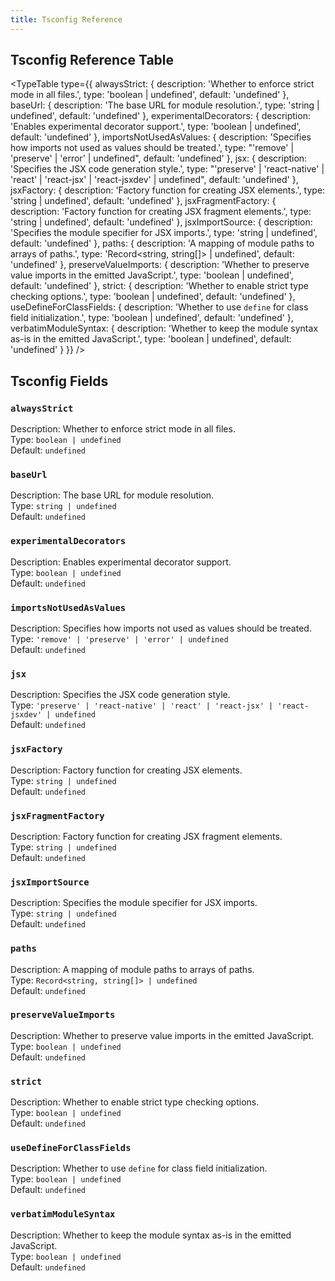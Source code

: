 ```yaml
---
title: Tsconfig Reference
---
```



## Tsconfig Reference Table

<TypeTable
  type={{
    alwaysStrict: {
      description: 'Whether to enforce strict mode in all files.',
      type: 'boolean | undefined',
      default: 'undefined'
    },
    baseUrl: {
      description: 'The base URL for module resolution.',
      type: 'string | undefined',
      default: 'undefined'
    },
    experimentalDecorators: {
      description: 'Enables experimental decorator support.',
      type: 'boolean | undefined',
      default: 'undefined'
    },
    importsNotUsedAsValues: {
      description: 'Specifies how imports not used as values should be treated.',
      type: "'remove' | 'preserve' | 'error' | undefined",
      default: 'undefined'
    },
    jsx: {
      description: 'Specifies the JSX code generation style.',
      type: "'preserve' | 'react-native' | 'react' | 'react-jsx' | 'react-jsxdev' | undefined",
      default: 'undefined'
    },
    jsxFactory: {
      description: 'Factory function for creating JSX elements.',
      type: 'string | undefined',
      default: 'undefined'
    },
    jsxFragmentFactory: {
      description: 'Factory function for creating JSX fragment elements.',
      type: 'string | undefined',
      default: 'undefined'
    },
    jsxImportSource: {
      description: 'Specifies the module specifier for JSX imports.',
      type: 'string | undefined',
      default: 'undefined'
    },
    paths: {
      description: 'A mapping of module paths to arrays of paths.',
      type: 'Record<string, string[]> | undefined',
      default: 'undefined'
    },
    preserveValueImports: {
      description: 'Whether to preserve value imports in the emitted JavaScript.',
      type: 'boolean | undefined',
      default: 'undefined'
    },
    strict: {
      description: 'Whether to enable strict type checking options.',
      type: 'boolean | undefined',
      default: 'undefined'
    },
    useDefineForClassFields: {
      description: 'Whether to use `define` for class field initialization.',
      type: 'boolean | undefined',
      default: 'undefined'
    },
    verbatimModuleSyntax: {
      description: 'Whether to keep the module syntax as-is in the emitted JavaScript.',
      type: 'boolean | undefined',
      default: 'undefined'
    }
  }}
/>


## Tsconfig Fields

### `alwaysStrict`
  Description: Whether to enforce strict mode in all files.  
  Type: `boolean | undefined`  
  Default: `undefined`

### `baseUrl`
  Description: The base URL for module resolution.  
  Type: `string | undefined`  
  Default: `undefined`

### `experimentalDecorators`
  Description: Enables experimental decorator support.  
  Type: `boolean | undefined`  
  Default: `undefined`

### `importsNotUsedAsValues`
  Description: Specifies how imports not used as values should be treated.  
  Type: `'remove' | 'preserve' | 'error' | undefined`  
  Default: `undefined`

### `jsx`
  Description: Specifies the JSX code generation style.  
  Type: `'preserve' | 'react-native' | 'react' | 'react-jsx' | 'react-jsxdev' | undefined`  
  Default: `undefined`

### `jsxFactory`
  Description: Factory function for creating JSX elements.  
  Type: `string | undefined`  
  Default: `undefined`

### `jsxFragmentFactory`
  Description: Factory function for creating JSX fragment elements.  
  Type: `string | undefined`  
  Default: `undefined`

### `jsxImportSource`
  Description: Specifies the module specifier for JSX imports.  
  Type: `string | undefined`  
  Default: `undefined`

### `paths`
  Description: A mapping of module paths to arrays of paths.  
  Type: `Record<string, string[]> | undefined`  
  Default: `undefined`

### `preserveValueImports`
  Description: Whether to preserve value imports in the emitted JavaScript.  
  Type: `boolean | undefined`  
  Default: `undefined`

### `strict`
  Description: Whether to enable strict type checking options.  
  Type: `boolean | undefined`  
  Default: `undefined`

### `useDefineForClassFields`
  Description: Whether to use `define` for class field initialization.  
  Type: `boolean | undefined`  
  Default: `undefined`

### `verbatimModuleSyntax`
  Description: Whether to keep the module syntax as-is in the emitted JavaScript.  
  Type: `boolean | undefined`  
  Default: `undefined`
